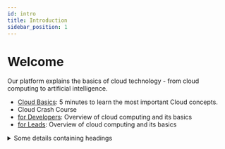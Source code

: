 ```yaml
---
id: intro
title: Introduction
sidebar_position: 1
---
```


# Welcome

Our platform explains the basics of cloud technology - from cloud computing to artificial intelligence.

- [Cloud Basics](/docs/category/cloud-basics): 5 minutes to learn the most important Cloud concepts.
- Cloud Crash Course
- [for Developers](/docs/cloud-crash-course/developer/dev-crash-course): Overview of cloud computing and its basics
- [for Leads](/docs/cloud-crash-course/leads/lead-crash-course): Overview of cloud computing and its basics

<details>
<summary>Some details containing headings</summary>
<h2 id="#heading-id">I'm a heading that will not show up in the TOC</h2>

Some content...

</details>